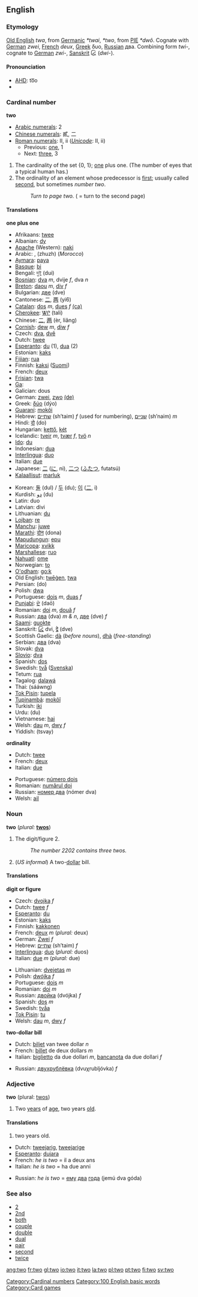 ==English==

===Etymology===
[[Old English]] ''twa'', from [[Germanic]] ''*twai'', ''*two'', from [[w:Proto-Indo-European|PIE]] ''*dwô''. Cognate with [[German]] ''zwei'', [[French]] ''deux'', [[Greek]] δυο, [[Russian]] два. Combining form ''twi-'', cognate to [[German]] ''zwi-'', [[Sanskrit]] દ્વિ (''dwi-'').

====Pronounciation====
*[[w:AHD|AHD]]: to͞o
*{{IPA|[tuː]}}

===Cardinal number===
'''two'''
[[Category:Cardinal numbers]]
*[[w:Arabic numerals|Arabic numerals]]: 2
*[[w:Chinese numerals|Chinese numerals]]: 貳, 二
*[[w:Roman numerals|Roman numerals]]: II, ii (''[[Unicode]]'': Ⅱ, ⅱ)
**Previous: [[one]], 1
**Next: [[three]], 3

#<!--DefCardNum2--> The cardinality of the set {0, 1}; [[one]] plus one. (The number of eyes that a typical human has.)
#<!--DefCardNum2Ord-->The ordinality of an element whose predecessor is [[first]]; usually called [[second]], but sometimes ''number two''.
#:''Turn to page two.'' ( = turn to the second page)

====Translations====
<!--DefCardNum2-->'''one plus one'''
{{top}}
*Afrikaans: [[twee]]
*Albanian: [[dy]]
*[[Apache]] (Western): [[naki]]
*Arabic: {{ARchar|[[اثنان]]}} {{IPAchar|(iθnaːn)}}, {{ARchar|[[جوج|جُوج]]}} (zhuzh) (''Morocco'')
*[[Aymara]]: [[paya]]
*[[Basque]]: [[bi]]
*Bengali: [[দুই]] (dui)
*[[Bosnian]]: [[dva]] ''m'', dvije ''f'', dva ''n''
*[[Breton]]: [[daou]] ''m'', [[div]] ''f''
*Bulgarian: [[две]] (dve)
*Cantonese: [[二]], [[两]] (yi6)
*[[Catalan]]: [[dos]] ''m'', [[dues]] ''f'' [[:ca:dos|(ca)]]
*[[Cherokee]]: [[ᏔᎵ]] (tali)
*Chinese: [[二]], [[两]] (èr, liǎng)
*[[Cornish]]: [[dew]] ''m'', [[diw]] ''f''
*Czech: [[dva]], [[dvě]]
*Dutch: [[twee]]
*[[Esperanto]]: [[du]] (1), [[dua]] (2)
*Estonian: [[kaks]]
*[[Fijian]]: [[rua]]
*Finnish: [[kaksi]] ([[:fi:kaksi|Suomi]])
*French: [[deux]]
*[[Frisian]]: [[twa]]
*[[Ga]]: {{IPAchar|[[enyɔ̃]]}}
*Galician: dous
*German: [[zwei]], [[zwo]] [[:de:zwei|(de)]]
*Greek: [[δύο]] (dýo)
*[[Guaraní]]: [[mokõi]]
*Hebrew: [[שתיים]] (sh’taim) ''f'' (used for numbering), [[שניים]] (sh’naim) ''m''
*Hindi: [[दो]] (do)
*Hungarian: [[kettő]], [[két]]
*Icelandic: [[tveir]] ''m'', [[tvær]] ''f'', [[tvö]] ''n''
*[[Ido]]: [[du]]
*Indonesian: [[dua]]
*[[Interlingua]]: [[duo#Interlingua|duo]]
*Italian: [[due#Italian|due]]
*Japanese: [[二]] ([[に]], ni), [[二つ]] ([[ふたつ]], futatsú)
*[[Kalaallisut]]: [[marluk]]
{{mid}}
*Korean: [[둘]] (dul) / [[두]] (du); [[이]] ([[二]], i)
*Kurdish: [[دو]] (du)
*Latin: duo
*Latvian: divi
*Lithuanian: [[du#Lithuanian|du]]
*[[Lojban]]: [[re#Lojban|re]]
*[[Manchu]]: [[juwe]]
*[[Marathi]]: [[दोन]] (dona)
*[[Mapudungun]]: [[epu]]
*[[Maricopa]]: [[xvikk]]
*[[Marshallese]]: [[ruo]]
*[[Nahuatl]]: [[ome]]
*Norwegian: [[to]]
*[[O'odham]]: [[go:k]]
*Old English: [[twēġen]], [[twa]]
*Persian: {{FAchar|[[دو]]}} (do)
*Polish: [[dwa]]
*Portuguese: [[dois]] ''m'', [[duas]] ''f''
*[[Punjabi]]: [[ਦੋ]] (daō)
*Romanian: [[doi]] ''m'', [[două]] ''f''
*Russian: [[два]] (dva) ''m & n'', [[две]] (dve) ''f''
*[[Saami]]: [[guokte]]
*Sanskrit: [[દ્વિ]] dvi, [[द्वे]] (dve)
*Scottish Gaelic: [[dà]] (''before nouns''), [[dhà]] (''free-standing'')
*Serbian: [[два#Serbian|два]] (dva)
*Slovak: [[dva]]
*[[Slovio]]: [[dva]]
*Spanish: [[dos]]
*Swedish: [[två]] ([[:sv:två|Svenska]])
*Tetum: [[rua#Tetum|rua]]
*Tagalog: [[dalawá]]
*Thai: {{THchar|[[สอง]]}} (sááwng)
*[[Tok Pisin]]: [[tupela]]
*[[Tupinambá]]: [[mokõî]]
*Turkish: [[iki]]
*Urdu: {{FAchar|[[دو]]}} (du)
*Vietnamese: [[hai]]
*Welsh: [[dau]] ''m'', [[dwy]] ''f''
*Yiddish: (tsvay)
{{bottom}}

<!--DefCardNum2Ord-->'''ordinality'''
{{top}}
<!--Put translations for languages from A to I here-->
*Dutch: [[twee]]
*French: [[deux]]
*Italian: [[due#Italian|due]]
{{mid}}
<!--Put translations for languages from J to Z here-->
*Portuguese: [[número dois]]
*Romanian: [[numărul doi]]
*Russian: [[номер два]] (nómer dva)
*Welsh: [[ail#Welsh|ail]]
{{bottom}}

===Noun===
'''two''' (''plural:'' '''[[twos]]''')

#<!--DefN2-->The digit/figure 2.
#:''The number 2202 contains three twos.''
#<!--DefNBill-->(''US informal'') A two-[[dollar]] bill.

====Translations====
<!--DefN2-->'''digit or figure'''
{{top}}
<!--Put translations for languages from A to I here-->
*Czech: [[dvojka]] ''f''
*Dutch: [[twee]] ''f''
*[[Esperanto]]: [[du]]
*Estonian: [[kaks]]
*Finnish: [[kakkonen]]
*French: [[deux]] ''m'' (''plural:'' deux)
*German: [[Zwei]] ''f''
*Hebrew: [[שתיים]] (sh’taim) ''f''
*[[Interlingua]]: [[duo]] (''plural:'' duos)
*Italian: [[due]] ''m'' (''plural:'' due)
{{mid}}
<!--Put translations for languages from J to Z here-->
*Lithuanian: [[dvejetas]] ''m''
*Polish: [[dwójka]] ''f''
*Portuguese: [[dois]] ''m''
*Romanian: [[doi]] ''m''
*Russian: [[двойка]] (dvójka) ''f''
*Spanish: [[dos]] ''m''
*Swedish: [[tvåa]]
*[[Tok Pisin]]: [[tu]]
*Welsh: [[dau]] ''m'', [[dwy]] ''f''
{{bottom}}

<!--DefNBill-->'''two-dollar bill'''
{{top}}
<!--Put translations for languages from A to I here-->
*Dutch: [[biljet]] van twee dollar ''n''
*French: [[billet]] de deux dollars ''m''
*Italian: [[biglietto]] da due dollari ''m'', [[bancanota]] da due dollari ''f''
{{mid}}
<!--Put translations for languages from J to Z here-->
*Russian: [[двухрублёвка]] (dvuχrubljóvka) ''f''
{{bottom}}

===Adjective===
'''two''' (plural: [[twos]])

#<!--DefAdj2-->Two [[year]]s of [[age]], two years [[old]].

====Translations====
#<!--DefAdj2-->two years old.
{{top}}
*Dutch: [[tweejarig]], [[tweejarige]]
*[[Esperanto]]: [[dujara]]
*French: ''he is two'' = il a deux ans
*Italian: ''he is two'' = ha due anni
{{mid}}
*Russian: ''he is two'' = [[он|ему]] [[два]] [[год|года]] (jemú dva góda)
{{bottom}}

===See also===
*[[2]]
*[[2nd]]
*[[both]]
*[[couple]]
*[[double]]
*[[dual]]
*[[pair]]
*[[second]]
*[[twice]]

[[Category:100 English basic words]]
[[Category:Card games]]

[[ang:two]]
[[fr:two]]
[[gl:two]]
[[io:two]]
[[it:two]]
[[la:two]]
[[pl:two]]
[[pt:two]]
[[fi:two]]
[[sv:two]]